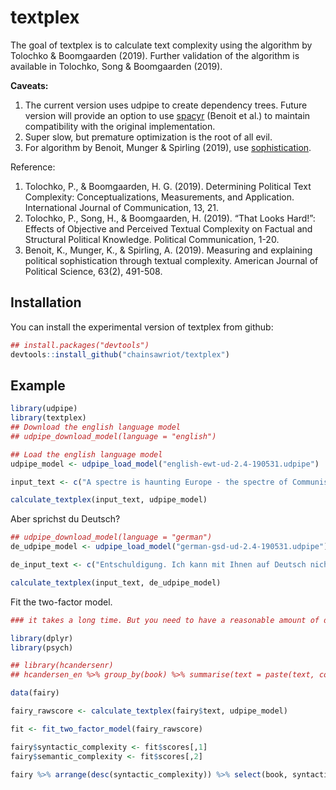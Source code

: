 # textplex

<!-- badges: start -->
<!-- badges: end -->

The goal of textplex is to calculate text complexity using the algorithm by Tolochko & Boomgaarden (2019). Further validation of the algorithm is available in Tolochko, Song & Boomgaarden (2019). 

**Caveats:**

1. The current version uses udpipe to create dependency trees. Future version will provide an option to use [spacyr](https://github.com/quanteda/spacyr) (Benoit et al.) to maintain compatibility with the original implementation.
2. Super slow, but premature optimization is the root of all evil.
3. For algorithm by Benoit, Munger & Spirling (2019), use [sophistication](https://github.com/kbenoit/sophistication).

Reference:

1. Tolochko, P., & Boomgaarden, H. G. (2019). Determining Political Text Complexity: Conceptualizations, Measurements, and Application. International Journal of Communication, 13, 21.
2. Tolochko, P., Song, H., & Boomgaarden, H. (2019). “That Looks Hard!”: Effects of Objective and Perceived Textual Complexity on Factual and Structural Political Knowledge. Political Communication, 1-20.
3. Benoit, K., Munger, K., & Spirling, A. (2019). Measuring and explaining political sophistication through textual complexity. American Journal of Political Science, 63(2), 491-508.

## Installation

You can install the experimental version of textplex from github:

```r
## install.packages("devtools")
devtools::install_github("chainsawriot/textplex")
```

## Example


```r
library(udpipe)
library(textplex)
## Download the english language model
## udpipe_download_model(language = "english")

## Load the english language model
udpipe_model <- udpipe_load_model("english-ewt-ud-2.4-190531.udpipe")

input_text <- c("A spectre is haunting Europe - the spectre of Communism. All the powers of old Europe have entered into a holy alliance to exorcise this spectre; Pope and Czar, Metternich and Guizot, French Radicals and German police-spies. Where is the party in opposition that has not been decried as communistic by its opponents in power? Where the Opposition that has not hurled back the branding reproach of Communism, against the more advanced opposition parties, as well as against its reactionary adversaries?", "The greatest improvement in the productive powers of labour, and the greater part of the skill, dexterity, and judgment with which it is anywhere directed, or applied, seem to have been the effects of the division of labour. The effects of the division of labour, in the general business of society, will be more easily understood by considering in what manner it operates in some particular manufactures.")

calculate_textplex(input_text, udpipe_model)
```

Aber sprichst du Deutsch?

```r
## udpipe_download_model(language = "german")
de_udpipe_model <- udpipe_load_model("german-gsd-ud-2.4-190531.udpipe")

de_input_text <- c("Entschuldigung. Ich kann mit Ihnen auf Deutsch nicht sprechen, weil mein Deutsch sehr schlecht ist. Man sagt 'deutsche Sprache, schwere Sprache'. Ich glaube, dass ich nur Bahnhof verstehe.", "In mir drin ist alles rot, das Gegenteil von tot. Mein Herz es schlägt sich noch ganz gut. In mir drin ist alles rot und du bist ein Idiot, mein Freund. Du verschmähst mein süßes Blut.")

calculate_textplex(input_text, de_udpipe_model)
```

Fit the two-factor model.

```r
### it takes a long time. But you need to have a reasonable amount of data to fit the two-factor model.

library(dplyr)
library(psych)

## library(hcandersenr)
## hcandersen_en %>% group_by(book) %>% summarise(text = paste(text, collapse = " ")) %>% head(50) -> fairy

data(fairy)

fairy_rawscore <- calculate_textplex(fairy$text, udpipe_model)

fit <- fit_two_factor_model(fairy_rawscore)

fairy$syntactic_complexity <- fit$scores[,1]
fairy$semantic_complexity <- fit$scores[,2]

fairy %>% arrange(desc(syntactic_complexity)) %>% select(book, syntactic_complexity)
```

